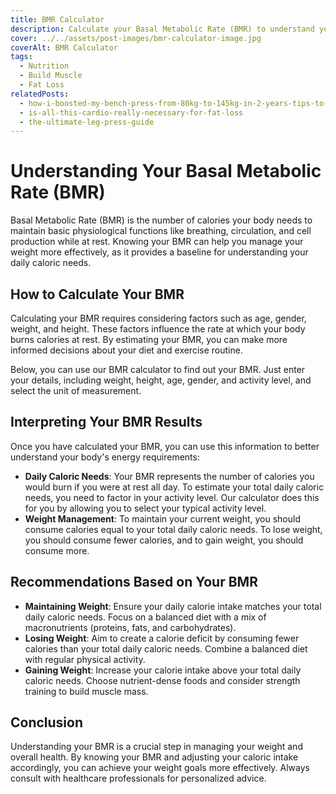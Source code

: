 ```yaml
---
title: BMR Calculator
description: Calculate your Basal Metabolic Rate (BMR) to understand your daily caloric needs for effective weight management!
cover: ../../assets/post-images/bmr-calculator-image.jpg
coverAlt: BMR Calculator
tags:
  - Nutrition
  - Build Muscle
  - Fat Loss
relatedPosts:
  - how-i-boosted-my-bench-press-from-80kg-to-145kg-in-2-years-tips-to-help-you-do-the-same
  - is-all-this-cardio-really-necessary-for-fat-loss
  - the-ultimate-leg-press-guide
---
```



# Understanding Your Basal Metabolic Rate (BMR)

Basal Metabolic Rate (BMR) is the number of calories your body needs to maintain basic physiological functions like breathing, circulation, and cell production while at rest. Knowing your BMR can help you manage your weight more effectively, as it provides a baseline for understanding your daily caloric needs.

## How to Calculate Your BMR

Calculating your BMR requires considering factors such as age, gender, weight, and height. These factors influence the rate at which your body burns calories at rest. By estimating your BMR, you can make more informed decisions about your diet and exercise routine.

Below, you can use our BMR calculator to find out your BMR. Just enter your details, including weight, height, age, gender, and activity level, and select the unit of measurement.

<BasalMetabolicRateCalculator client:load />

## Interpreting Your BMR Results

Once you have calculated your BMR, you can use this information to better understand your body's energy requirements:

- **Daily Caloric Needs**: Your BMR represents the number of calories you would burn if you were at rest all day. To estimate your total daily caloric needs, you need to factor in your activity level. Our calculator does this for you by allowing you to select your typical activity level.
- **Weight Management**: To maintain your current weight, you should consume calories equal to your total daily caloric needs. To lose weight, you should consume fewer calories, and to gain weight, you should consume more.

## Recommendations Based on Your BMR

- **Maintaining Weight**: Ensure your daily calorie intake matches your total daily caloric needs. Focus on a balanced diet with a mix of macronutrients (proteins, fats, and carbohydrates).
- **Losing Weight**: Aim to create a calorie deficit by consuming fewer calories than your total daily caloric needs. Combine a balanced diet with regular physical activity.
- **Gaining Weight**: Increase your calorie intake above your total daily caloric needs. Choose nutrient-dense foods and consider strength training to build muscle mass.

## Conclusion

Understanding your BMR is a crucial step in managing your weight and overall health. By knowing your BMR and adjusting your caloric intake accordingly, you can achieve your weight goals more effectively. Always consult with healthcare professionals for personalized advice.

